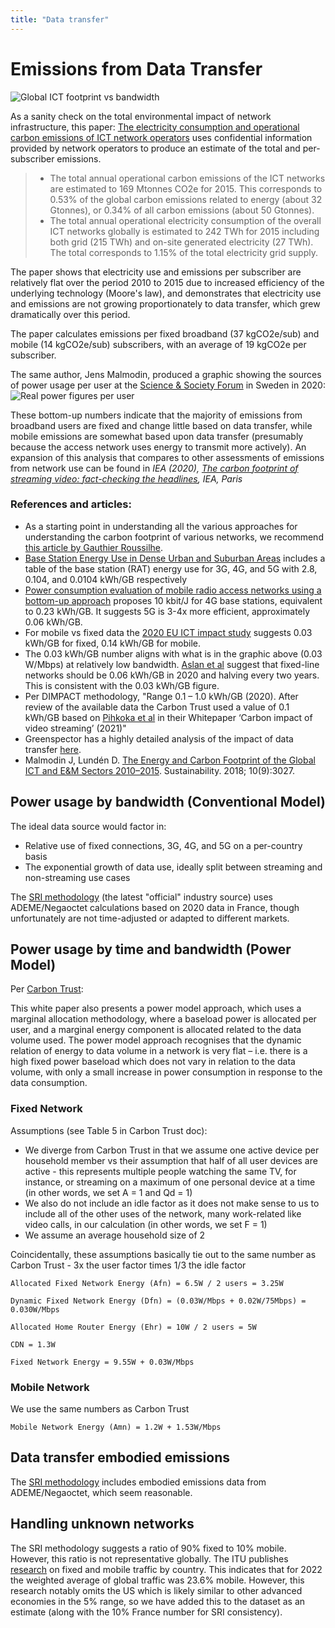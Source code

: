 ```yaml
---
title: "Data transfer"
---
```


# Emissions from Data Transfer

![Global ICT footprint vs bandwidth](images/malmodin-sweden-2018.png)

As a sanity check on the total environmental impact of network infrastructure, this paper: [The electricity consumption and operational carbon emissions of ICT network operators](https://www.diva-portal.org/smash/get/diva2:1177210/FULLTEXT01.pdf) uses confidential information provided by network operators to produce an estimate of the total and per-subscriber emissions.

> - The total annual operational carbon emissions of the ICT networks are estimated to 169 Mtonnes CO2e for 2015. This corresponds to 0.53% of the global carbon emissions related to energy (about 32 Gtonnes), or 0.34% of all carbon emissions (about 50 Gtonnes).
> - The total annual operational electricity consumption of the overall ICT networks globally is estimated to 242 TWh for 2015 including both grid (215 TWh) and on-site generated electricity (27 TWh). The total corresponds to 1.15% of the total electricity grid supply.

The paper shows that electricity use and emissions per subscriber are relatively flat over the period 2010 to 2015 due to increased efficiency of the underlying technology (Moore's law), and demonstrates that electricity use and emissions are not growing proportionately to data transfer, which grew dramatically over this period.

The paper calculates emissions per fixed broadband (37 kgCO2e/sub) and mobile (14 kgCO2e/sub) subscribers, with an average of 19 kgCO2e per subscriber.

The same author, Jens Malmodin, produced a graphic showing the sources of power usage per user at the [Science & Society Forum](https://www.youtube.com/watch?v=Xo0PB5i_b4Y&t=2520s) in Sweden in 2020:
![Real power figures per user](images/malmodin2020.png)

These bottom-up numbers indicate that the majority of emissions from broadband users are fixed and change little based on data transfer, while mobile emissions are somewhat based upon data transfer (presumably because the access network uses energy to transmit more actively). An expansion of this analysis that compares to other assessments of emissions from network use can be found in _IEA (2020), [The carbon footprint of streaming video: fact-checking the headlines](https://www.iea.org/commentaries/the-carbon-footprint-of-streaming-video-fact-checking-the-headlines), IEA, Paris_

### References and articles:

- As a starting point in understanding all the various approaches for understanding the carbon footprint of various networks, we recommend [this article by Gauthier Roussilhe](https://gauthierroussilhe.com/articles/explications-sur-l-empreinte-carbone-du-streaming-et-du-transfert-de-donnees).
- [Base Station Energy Use in Dense Urban and Suburban Areas](https://ieeexplore.ieee.org/document/10005276?source=authoralert) includes a table of the base station (RAT) energy use for 3G, 4G, and 5G with 2.8, 0.104, and 0.0104 kWh/GB respectively
- [Power consumption evaluation of mobile radio access networks using a bottom-up approach](https://hera.futuregenerations.be/sites/www.futuregenerations.be/files/summary_masterthesis4g5g_louisgolard.pdf) proposes 10 kbit/J for 4G base stations, equivalent to 0.23 kWh/GB. It suggests 5G is 3-4x more efficient, approximately 0.06 kWh/GB.
- For mobile vs fixed data the [2020 EU ICT impact study](https://circabc.europa.eu/sd/a/8b7319ba-ce4f-49ea-a6e6-b28df00b20d1/ICT%20impact%20study%20final.pdf) suggests 0.03 kWh/GB for fixed, 0.14 kWh/GB for mobile.
- The 0.03 kWh/GB number aligns with what is in the graphic above (0.03 W/Mbps) at relatively low bandwidth. [Aslan et al](https://onlinelibrary.wiley.com/doi/10.1111/jiec.12630) suggest that fixed-line networks should be 0.06 kWh/GB in 2020 and halving every two years. This is consistent with the 0.03 kWh/GB figure.
- Per DIMPACT methodology, "Range 0.1 – 1.0 kWh/GB (2020). After review of the available data the Carbon Trust used a value of 0.1 kWh/GB based on [Pihkoka et al](https://www.mdpi.com/2071-1050/10/7/2494) in their Whitepaper ‘Carbon impact of video streaming’ (2021)"
- Greenspector has a highly detailed analysis of the impact of data transfer [here](https://greenspector.com/en/what-impact-does-the-network-have-on-digital-services/).
- Malmodin J, Lundén D. [The Energy and Carbon Footprint of the Global ICT and E&M Sectors 2010–2015](https://doi.org/10.3390/su10093027). Sustainability. 2018; 10(9):3027.

## Power usage by bandwidth (Conventional Model)

The ideal data source would factor in:

- Relative use of fixed connections, 3G, 4G, and 5G on a per-country basis
- The exponential growth of data use, ideally split between streaming and non-streaming use cases

The [SRI methodology](https://www.sri-france.org/wp-content/uploads/2023/06/SRI_Calculating-the-carbon-footprint_V2.pdf) (the latest "official" industry source) uses ADEME/Negaoctet calculations based on 2020 data in France, though unfortunately are not time-adjusted or adapted to different markets.

## Power usage by time and bandwidth (Power Model)

Per [Carbon Trust](https://ctprodstorageaccountp.blob.core.windows.net/prod-drupal-files/documents/resource/public/Carbon-impact-of-video-streaming.pdf):

This white paper also presents a power model approach, which uses a marginal allocation methodology, where a baseload power is allocated per user, and a marginal energy component is allocated related to the data volume used. The power model approach recognises that the dynamic relation of energy to data volume in a network is very flat – i.e. there is a high fixed power baseload which does not vary in relation to the data volume, with
only a small increase in power consumption in response
to the data consumption.

### Fixed Network

Assumptions (see Table 5 in Carbon Trust doc):

- We diverge from Carbon Trust in that we assume one active device per household member vs their assumption that half of all user devices are active - this represents multiple people watching the same TV, for instance, or streaming on a maximum of one personal device at a time (in other words, we set A = 1 and Qd = 1)
- We also do not include an idle factor as it does not make sense to us to include all of the other uses of the network, many work-related like video calls, in our calculation (in other words, we set F = 1)
- We assume an average household size of 2

Coincidentally, these assumptions basically tie out to the same number as Carbon Trust - 3x the user factor times 1/3 the idle factor

```equation
Allocated Fixed Network Energy (Afn) = 6.5W / 2 users = 3.25W

Dynamic Fixed Network Energy (Dfn) = (0.03W/Mbps + 0.02W/75Mbps) = 0.030W/Mbps

Allocated Home Router Energy (Ehr) = 10W / 2 users = 5W

CDN = 1.3W

Fixed Network Energy = 9.55W + 0.03W/Mbps
```

### Mobile Network

We use the same numbers as Carbon Trust

```equation
Mobile Network Energy (Amn) = 1.2W + 1.53W/Mbps
```

## Data transfer embodied emissions

The [SRI methodology](https://www.sri-france.org/wp-content/uploads/2023/06/SRI_Calculating-the-carbon-footprint_V2.pdf) includes embodied emissions data from ADEME/Negaoctet, which seem reasonable.

## Handling unknown networks

The SRI methodology suggests a ratio of 90% fixed to 10% mobile. However, this ratio is not representative globally. The ITU publishes [research](https://datahub.itu.int) on fixed and mobile traffic by country. This indicates that for 2022 the weighted average of global traffic was 23.6% mobile. However, this research notably omits the US which is likely similar to other advanced economies in the 5% range, so we have added this to the dataset as an estimate (along with the 10% France number for SRI consistency).
